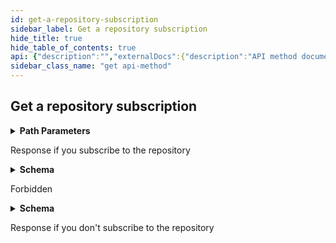 ```yaml
---
id: get-a-repository-subscription
sidebar_label: Get a repository subscription
hide_title: true
hide_table_of_contents: true
api: {"description":"","externalDocs":{"description":"API method documentation","url":"https://docs.github.com/rest/reference/activity#get-a-repository-subscription"},"operationId":"activity/get-repo-subscription","parameters":[{"in":"path","name":"owner","required":true,"schema":{"type":"string"}},{"in":"path","name":"repo","required":true,"schema":{"type":"string"}}],"responses":{"200":{"content":{"application/json":{"examples":{"response-if-you-subscribe-to-the-repository":{"value":{"created_at":"2012-10-06T21:34:12.000Z","ignored":false,"reason":null,"repository_url":"https://api.github.com/repos/octocat/example","subscribed":true,"url":"https://api.github.com/repos/octocat/example/subscription"}}},"schema":{"description":"Repository invitations let you manage who you collaborate with.","properties":{"created_at":{"example":"2012-10-06T21:34:12.000Z","format":"date-time","type":"string"},"ignored":{"description":"Determines if all notifications should be blocked from this repository.","type":"boolean"},"reason":{"nullable":true,"type":"string"},"repository_url":{"example":"https://api.github.com/repos/octocat/example","format":"uri","type":"string"},"subscribed":{"description":"Determines if notifications should be received from this repository.","example":true,"type":"boolean"},"url":{"example":"https://api.github.com/repos/octocat/example/subscription","format":"uri","type":"string"}},"required":["created_at","ignored","reason","subscribed","url","repository_url"],"title":"Repository Invitation","type":"object"}}},"description":"Response if you subscribe to the repository"},"403":{"content":{"application/json":{"schema":{"description":"Basic Error","properties":{"documentation_url":{"type":"string"},"message":{"type":"string"}},"title":"Basic Error","type":"object"}}},"description":"Forbidden"},"404":{"description":"Response if you don't subscribe to the repository"}},"tags":["activity"],"x-github":{"category":"activity","enabledForGitHubApps":false,"githubCloudOnly":false,"previews":[],"subcategory":"watching"},"method":"get","path":"/repos/{owner}/{repo}/subscription","servers":[{"url":"https://api.github.com"}],"info":{"contact":{"name":"Support","url":"https://support.github.com/contact"},"description":"GitHub's v3 REST API.","license":{"name":"MIT","url":"https://spdx.org/licenses/MIT"},"termsOfService":"https://docs.github.com/articles/github-terms-of-service","title":"GitHub v3 REST API","version":"1.1.4","x-apisguru-categories":["collaboration","developer_tools"],"x-logo":{"url":"https://twitter.com/github/profile_image?size=original"},"x-origin":[{"format":"openapi","url":"https://raw.githubusercontent.com/github/rest-api-description/main/descriptions/api.github.com/api.github.com.json","version":"3.0"}],"x-providerName":"github.com"},"postman":{"name":"Get a repository subscription","description":{"content":"","type":"text/plain"},"url":{"path":["repos",":owner",":repo","subscription"],"host":["{{baseUrl}}"],"query":[],"variable":[{"disabled":false,"description":{"content":"(Required) ","type":"text/plain"},"type":"any","value":"","key":"owner"},{"disabled":false,"description":{"content":"(Required) ","type":"text/plain"},"type":"any","value":"","key":"repo"}]},"header":[{"key":"Accept","value":"application/json"}],"method":"GET"}}
sidebar_class_name: "get api-method"
---
```



## Get a repository subscription

<details style={{"marginBottom":"1rem"}}><summary style={{}}><strong>Path Parameters</strong></summary><div><ul><ParamsItem className={"paramsItem"} param={{"in":"path","name":"owner","required":true,"schema":{"type":"string"}}}></ParamsItem><ParamsItem className={"paramsItem"} param={{"in":"path","name":"repo","required":true,"schema":{"type":"string"}}}></ParamsItem></ul></div></details><div><ApiTabs><TabItem label={"200"} value={"200"}><div>

Response if you subscribe to the repository

</div><div><details style={{}}><summary style={{"textAlign":"left"}}><strong>Schema</strong></summary><div style={{"textAlign":"left","marginLeft":"1rem"}}></div><ul style={{"marginLeft":"1rem"}}><SchemaItem collapsible={false} name={"created_at"} required={true} schemaDescription={undefined} schemaName={"date-time"} qualifierMessage={undefined}></SchemaItem><SchemaItem collapsible={false} name={"ignored"} required={true} schemaDescription={"Determines if all notifications should be blocked from this repository."} schemaName={"boolean"} qualifierMessage={undefined}></SchemaItem><SchemaItem collapsible={false} name={"reason"} required={true} schemaDescription={undefined} schemaName={"string"} qualifierMessage={undefined}></SchemaItem><SchemaItem collapsible={false} name={"repository_url"} required={true} schemaDescription={undefined} schemaName={"uri"} qualifierMessage={undefined}></SchemaItem><SchemaItem collapsible={false} name={"subscribed"} required={true} schemaDescription={"Determines if notifications should be received from this repository."} schemaName={"boolean"} qualifierMessage={undefined}></SchemaItem><SchemaItem collapsible={false} name={"url"} required={true} schemaDescription={undefined} schemaName={"uri"} qualifierMessage={undefined}></SchemaItem></ul></details></div></TabItem><TabItem label={"403"} value={"403"}><div>

Forbidden

</div><div><details style={{}}><summary style={{"textAlign":"left"}}><strong>Schema</strong></summary><div style={{"textAlign":"left","marginLeft":"1rem"}}></div><ul style={{"marginLeft":"1rem"}}><SchemaItem collapsible={false} name={"documentation_url"} required={false} schemaDescription={undefined} schemaName={"string"} qualifierMessage={undefined}></SchemaItem><SchemaItem collapsible={false} name={"message"} required={false} schemaDescription={undefined} schemaName={"string"} qualifierMessage={undefined}></SchemaItem></ul></details></div></TabItem><TabItem label={"404"} value={"404"}><div>

Response if you don't subscribe to the repository

</div><div></div></TabItem></ApiTabs></div>
      